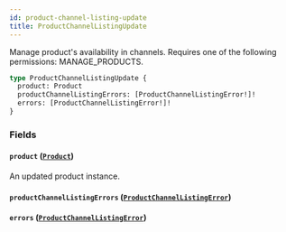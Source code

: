 ```yaml
---
id: product-channel-listing-update
title: ProductChannelListingUpdate
---
```



Manage product's availability in channels. Requires one of the following permissions: MANAGE_PRODUCTS.

```graphql
type ProductChannelListingUpdate {
  product: Product
  productChannelListingErrors: [ProductChannelListingError!]!
  errors: [ProductChannelListingError!]!
}
```


### Fields

#### `product` ([`Product`](../../../developer/api-reference/objects/product))

An updated product instance.


#### `productChannelListingErrors` ([`ProductChannelListingError`](../../../developer/api-reference/objects/product-channel-listing-error))




#### `errors` ([`ProductChannelListingError`](../../../developer/api-reference/objects/product-channel-listing-error))






